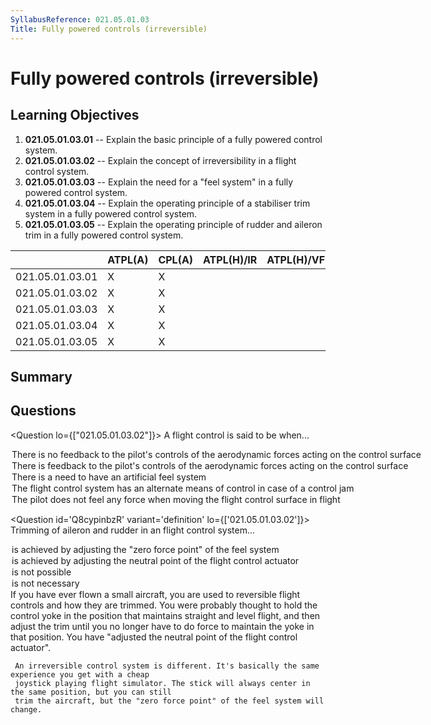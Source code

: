 ```yaml
---
SyllabusReference: 021.05.01.03
Title: Fully powered controls (irreversible)
---
```


# Fully powered controls (irreversible)

## Learning Objectives

1. **021.05.01.03.01** -- Explain the basic principle of a fully powered control
   system.
2. **021.05.01.03.02** -- Explain the concept of irreversibility in a flight
   control system.
3. **021.05.01.03.03** -- Explain the need for a "feel system" in a fully
   powered control system.
4. **021.05.01.03.04** -- Explain the operating principle of a stabiliser trim
   system in a fully powered control system.
5. **021.05.01.03.05** -- Explain the operating principle of rudder and aileron
   trim in a fully powered control system.

|                 | ATPL(A) | CPL(A) | ATPL(H)/IR | ATPL(H)/VFR | CPL(H) | IR  | CBIR(A) |
| --------------- | ------- | ------ | ---------- | ----------- | ------ | --- | ------- |
| 021.05.01.03.01 | X       | X      |            |             |        |     |         |
| 021.05.01.03.02 | X       | X      |            |             |        |     |         |
| 021.05.01.03.03 | X       | X      |            |             |        |     |         |
| 021.05.01.03.04 | X       | X      |            |             |        |     |         |
| 021.05.01.03.05 | X       | X      |            |             |        |     |         |

## Summary

## Questions

<Question lo={["021.05.01.03.02"]}>
  <Text variant="oneCorrect">
    A flight control is said to be <Subject /> when...
  </Text>
  <Option subject={[["irreversible"]]}>
    There is no feedback to the pilot's controls of the aerodynamic forces
    acting on the control surface
  </Option>
  <Option subject={[["reversible"]]}>
    There is feedback to the pilot's controls of the aerodynamic forces acting
    on the control surface
  </Option>
  <Option>There is a need to have an artificial feel system</Option>
  <Option>
    The flight control system has an alternate means of control in case of a
    control jam
  </Option>
  <Option>
    The pilot does not feel any force when moving the flight control surface in
    flight
  </Option>
</Question>

<Question id='Q8cypinbzR' variant='definition' lo={['021.05.01.03.02']}>
  <Text  variant='oneCorrect'>Trimming of aileron and rudder in an <Subject /> flight control system...</Text>
  <Option id='Q8cypinbzR-1' subject={[["irreversible"]]}>is achieved by adjusting the "zero force point" of the feel system</Option>
  <Option id='Q8cypinbzR-3' subject={[["reversible"]]}>is achieved by adjusting the neutral point of the flight control actuator</Option>
  <Option id='Q8cypinbzR-4'>is not possible</Option>
  <Option id='Q8cypinbzR-5'>is not necessary</Option>
  <Explanation>
     If you have ever flown a small aircraft, you are used to reversible flight controls and how they
     are trimmed. You were probably thought to hold the control yoke in the position that maintains 
     straight and level flight, and then adjust the trim until you no longer have to do force to maintain
     the yoke in that position. You have "adjusted the neutral point of the flight control actuator".

     An irreversible control system is different. It's basically the same experience you get with a cheap
     joystick playing flight simulator. The stick will always center in the same position, but you can still
     trim the aircraft, but the "zero force point" of the feel system will change.

  </Explanation>
</Question>

